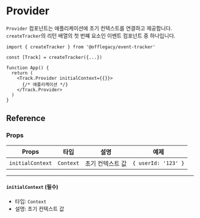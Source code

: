 # Provider

`Provider` 컴포넌트는 애플리케이션에 초기 컨텍스트를 연결하고 제공합니다. `createTracker`의 리턴 배열의 첫 번쨰 요소인 이벤트 컴포넌트 중 하나입니다.

```tsx
import { createTracker } from '@offlegacy/event-tracker'

const [Track] = createTracker({...})

function App() {
  return (
    <Track.Provider initialContext={{}}>
      {/* 애플리케이션 */}
    </Track.Provider>
  )
}
```

## Reference

### Props

| Props            | 타입      | 설명             | 예제                |
| ---------------- | --------- | ---------------- | ------------------- |
| `initialContext` | `Context` | 초기 컨텍스트 값 | `{ userId: '123' }` |

---

#### `initialContext` (필수)

- 타입: `Context`
- 설명: 초기 컨텍스트 값

